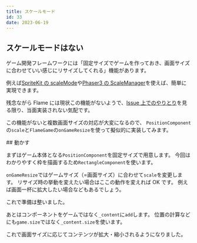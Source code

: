 ```yaml
---
title: スケールモード
id: 33
date: 2023-06-19
---
```



## スケールモードはない

ゲーム開発フレームワークには「固定サイズでゲームを作っておき、画面サイズに合わせていい感じにリサイズしてくれる」機能があります。

例えば[SpriteKit の scaleMode](https://developer.apple.com/documentation/spritekit/skscene/1519562-scalemode)や[Phaser3 の ScaleManager](https://photonstorm.github.io/phaser3-docs/Phaser.Scale.ScaleManager.html)を使えば、簡単に実現できます。

残念ながら Flame には現状この機能がないようで、[Issue 上でのやりとり](https://github.com/flame-engine/flame/issues/116)を見る限り、当面実装されない気配です。

この機能がないと複数画面サイズの対応が大変になるので、
`PositionComponent`の`scale`と`FlameGame`の`onGameResize`を使って擬似的に実装してみます。

<DocLink document="https://docs.flame-engine.org/latest/flame/components.html#scale" />
<DocLink document="https://docs.flame-engine.org/latest/flame/components.html#component-lifecycle" />
<DocLink reference="https://pub.dev/documentation/flame/latest/components/PositionComponent/scale.html" />
<DocLink reference="https://pub.dev/documentation/flame/latest/game/FlameGame/onGameResize.html" />
## 動かす

まずはゲーム本体となる`PositionComponent`を固定サイズで用意します。
今回はわかりやすく枠を描画するため`RectangleComponent`を使います。

<ExampleCode file="scale_mode/game.dart" label="scale_mode1" />

`onGameResize`ではゲームサイズ（=画面サイズ）に合わせて`scale`を変更します。
リサイズ時の挙動を変えたい場合はここの動作を変えれば OK です。
例えば画面一杯に拡大したい場合などもあるでしょう。

<ExampleCode file="scale_mode/game.dart" label="scale_mode2" />

これで準備は整いました。

あとはコンポーネントをゲームではなく`_content`に`add`します。
位置の計算などにも`game.size`ではなく`_content.size`を使います。

<ExampleCode file="scale_mode/game.dart" label="scale_mode3" />

これで画面サイズに応じてコンテンツが拡大・縮小されるようになりました。
